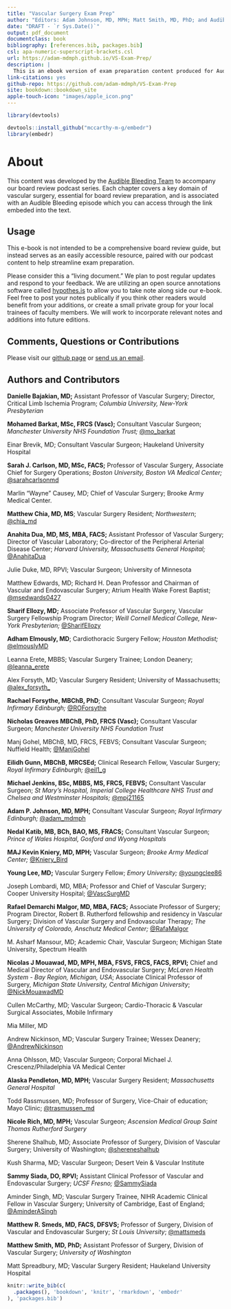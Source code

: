 ```yaml
---
title: "Vascular Surgery Exam Prep"
author: "Editors: Adam Johnson, MD, MPH; Matt Smith, MD, PhD; and Audible Bleeding"
date: "DRAFT - `r Sys.Date()`"
output: pdf_document
documentclass: book
bibliography: [references.bib, packages.bib]
csl: apa-numeric-superscript-brackets.csl
url: https://adam-mdmph.github.io/VS-Exam-Prep/
description: |
  This is an ebook version of exam preparation content produced for Audible Bleeding: The Vascular Surgery Podcast, powered by the Society for Vascular Surgery
link-citations: yes
github-repo: https://github.com/adam-mdmph/VS-Exam-Prep
site: bookdown::bookdown_site
apple-touch-icon: "images/apple_icon.png"
---
```


```r
library(devtools)

devtools::install_github("mccarthy-m-g/embedr")
library(embedr)
```

# About

This content was developed by the [Audible Bleeding Team](https://www.audiblebleeding.com/about-1/) to accompany our board review podcast series. Each chapter covers a key domain of vascular surgery, essential for board review preparation, and is associated with an Audible Bleeding episode which you can access through the link embeded into the text.

## Usage

This e-book is not intended to be a comprehensive board review guide, but instead serves as an easily accessible resource, paired with our podcast content to help streamline exam preparation.

Please consider this a "living document." We plan to post regular updates and respond to your feedback. We are utilizing an open source annotations software called [hypothes.is](https://web.hypothes.is) to allow you to take note along side our e-book. Feel free to post your notes publically if you think other readers would benefit from your additions, or create a small private group for your local trainees of faculty members. We will work to incorporate relevant notes and additions into future editions.

## Comments, Questions or Contributions

Please visit our [github page](https://github.com/adam-mdmph/VS-Exam-Prep) or [send us an email](mailto:audiblebleeding@vascularsociety.org).

## Authors and Contributors

**Danielle Bajakian, MD;** Assistant Professor of Vascular Surgery; Director, Critical Limb Ischemia Program; *Columbia University, New-York Presbyterian*

**Mohamed Barkat, MSc, FRCS (Vasc);** Consultant Vascular Surgeon; *Manchester University NHS Foundation Trust;* [\@mo_barkat](https://twitter.com/mo_barkat)

Einar Brevik, MD; Consultant Vascular Surgeon; Haukeland University Hospital

**Sarah J. Carlson, MD, MSc, FACS;** Professor of Vascular Surgery, Associate Chief for Surgery Operations; *Boston University, Boston VA Medical Center;* [\@sarahcarlsonmd](https://twitter.com/sarahcarlsonmd?lang=en)

Marlin "Wayne" Causey, MD; Chief of Vascular Surgery; Brooke Army Medical Center.

**Matthew Chia, MD, MS**; Vascular Surgery Resident; *Northwestern*; [\@chia_md](https://twitter.com/chia_md?lang=en)

**Anahita Dua, MD, MS, MBA, FACS;** Assistant Professor of Vascular Surgery; Director of Vascular Laboratory; Co-director of the Peripheral Arterial Disease Center; *Harvard University, Massachusetts General Hospital;* [\@AnahitaDua](https://twitter.com/anahitadua)

Julie Duke, MD, RPVI; Vascular Surgeon; University of Minnesota

Matthew Edwards, MD; Richard H. Dean Professor and Chairman of Vascular and Endovascular Surgery; Atrium Health Wake Forest Baptist; [\@msedwards0427](https://mobile.twitter.com/msedwards0427)

**Sharif Ellozy, MD;** Associate Professor of Vascular Surgery, Vascular Surgery Fellowship Program Director; *Weill Cornell Medical College, New-York Presbyterian;* [\@SharifEllozy](https://twitter.com/sharifellozy)

**Adham Elmously, MD**; Cardiothoracic Surgery Fellow; *Houston Methodist;* [\@elmouslyMD](https://twitter.com/elmouslymd?lang=en)

Leanna Erete, MBBS; Vascular Surgery Trainee; London Deanery; [\@leanna_erete](https://twitter.com/leanna_erete?lang=en)

Alex Forsyth, MD; Vascular Surgery Resident; University of Massachusetts; [\@alex_forsyth\_](https://twitter.com/alex_forsyth_)

**Rachael Forsythe, MBChB, PhD**; Consultant Vascular Surgeon; *Royal Infirmary Edinburgh;* [\@ROForsythe](https://twitter.com/roforsythe?lang=en)

**Nicholas Greaves MBChB, PhD, FRCS (Vasc);** Consultant Vascular Surgeon; *Manchester University NHS Foundation Trust*

Manj Gohel, MBChB, MD, FRCS, FEBVS; Consultant Vascular Surgeon; Nuffield Health; [\@ManjGohel](https://twitter.com/manjgohel)

**Eilidh Gunn, MBChB, MRCSEd;** Clinical Research Fellow, Vascular Surgery; *Royal Infirmary Edinburgh;* [\@eil1_g](https://twitter.com/eil1_g)

**Michael Jenkins, BSc, MBBS, MS, FRCS, FEBVS;** Consultant Vascular Surgeon; *St Mary's Hospital, Imperial College Healthcare NHS Trust and Chelsea and Westminster Hospitals;* [\@mpj21165](https://mobile.twitter.com/mpj21165)

**Adam P. Johnson, MD, MPH;** Consultant Vascular Surgeon; *Royal Infirmary Edinburgh;* [\@adam_mdmph](https://twitter.com/adam_mdmph?lang=en)

**Nedal Katib, MB, BCh, BAO, MS, FRACS;** Consultant Vascular Surgeon; *Prince of Wales Hospital, Gosford and Wyong Hospitals*

**MAJ Kevin Kniery, MD, MPH;** Vascular Surgeon; *Brooke Army Medical Center;* [\@Kniery_Bird](https://twitter.com/kniery_bird)

**Young Lee, MD;** Vascular Surgery Fellow; *Emory University;* [\@youngclee86](https://twitter.com/youngclee86)

Joseph Lombardi, MD, MBA; Professor and Chief of Vascular Surgery; Cooper University Hospital; [\@VascSurgMD](https://twitter.com/vascsurgmd)

**Rafael Demarchi Malgor, MD, MBA, FACS;** Associate Professor of Surgery; Program Director, Robert B. Rutherford fellowship and residency in Vascular Surgery; Division of Vascular Surgery and Endovascular Therapy; *The University of Colorado, Anschutz Medical Center;* [\@RafaMalgor](https://twitter.com/rafamalgor)

M. Asharf Mansour, MD; Academic Chair, Vascular Surgeon; Michigan State University, Spectrum Health

**Nicolas J Mouawad, MD, MPH, MBA, FSVS, FRCS, FACS, RPVI;** Chief and Medical Director of Vascular and Endovascular Surgery; *McLaren Health System - Bay Region, Michigan, USA*; Associate Clinical Professor of Surgery, *Michigan State University, Central Michigan University*; [\@NickMouawadMD](https://twitter.com/nickmouawadmd?lang=en)

Cullen McCarthy, MD; Vascular Surgeon; Cardio-Thoracic & Vascular Surgical Associates, Mobile Infirmary

Mia Miller, MD

Andrew Nickinson, MD; Vascular Surgery Trainee; Wessex Deanery; [\@AndrewNickinson](https://twitter.com/andrewnickinson)

Anna Ohlsson, MD; Vascular Surgeon; Corporal Michael J. Crescenz/Philadelphia VA Medical Center

**Alaska Pendleton, MD, MPH;** Vascular Surgery Resident; *Massachusetts General Hospital*

Todd Rassmussen, MD; Professor of Surgery, Vice-Chair of education; Mayo Clinic; [\@trasmussen_md](https://mobile.twitter.com/trasmussen_md)

**Nicole Rich, MD, MPH;** Vascular Surgeon; *Ascension Medical Group Saint Thomas Rutherford Surgery*

Sherene Shalhub, MD; Associate Professor of Surgery, Division of Vascular Surgery; University of Washington; [\@shereneshalhub](https://twitter.com/shereneshalhub)

Kush Sharma, MD; Vascular Surgeon; Desert Vein & Vascular Institute

**Sammy Siada, DO, RPVI;** Assistant Clinical Professor of Vascular and Endovascular Surgery; *UCSF Fresno;* [\@SammySiada](https://twitter.com/sammysiada)

Aminder Singh, MD; Vascular Surgery Trainee, NIHR Academic Clinical Fellow in Vascular Surgery; University of Cambridge, East of England; [\@AminderASingh](https://twitter.com/aminderasingh)

**Matthew R. Smeds, MD, FACS, DFSVS;** Professor of Surgery, Division of Vascular and Endovascular Surgery; *St Louis University*; [\@mattsmeds](https://twitter.com/mattsmeds?lang=en)

**Matthew Smith, MD, PhD;** Assistant Professor of Surgery, Division of Vascular Surgery; *University of Washington*

Matt Spreadbury, MD; Vascular Surgery Resident; Haukeland University Hospital

```r
knitr::write_bib(c(
  .packages(), 'bookdown', 'knitr', 'rmarkdown', 'embedr'
), 'packages.bib')
```
